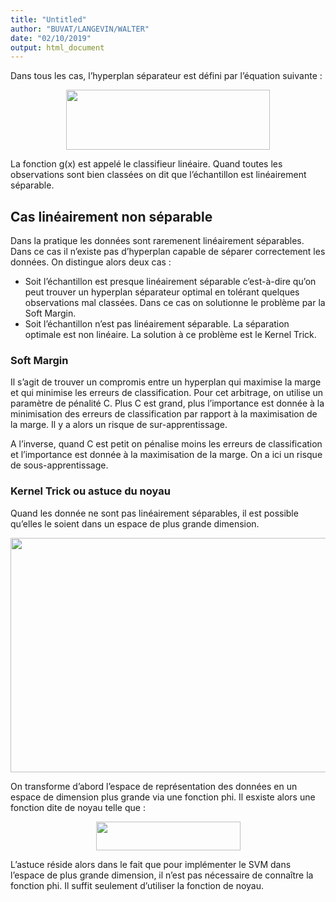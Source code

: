 ```yaml
---
title: "Untitled"
author: "BUVAT/LANGEVIN/WALTER"
date: "02/10/2019"
output: html_document
---
```


Dans tous les cas, l'hyperplan séparateur est défini par l'équation suivante :

<center><img src="texte/images/latex1.png" style="position: relative; width: 326px; height: 96px"  /></center>

La fonction g(x) est appelé le classifieur linéaire. Quand toutes les observations sont bien classées on dit que l'échantillon est linéairement séparable.

## Cas linéairement non séparable
Dans la pratique les données sont raremenent linéairement séparables. Dans ce cas il n’existe pas d’hyperplan capable de séparer correctement les données. On distingue alors deux cas :  

* Soit l'échantillon est presque linéairement séparable c'est-à-dire qu'on peut trouver un hyperplan séparateur optimal en tolérant quelques observations mal classées. Dans ce cas on solutionne le problème par la Soft Margin.
* Soit l'échantillon n'est pas linéairement séparable. La séparation optimale est non linéaire. La solution à ce problème est le Kernel Trick.

### Soft Margin
Il s'agit de trouver un compromis entre un hyperplan qui maximise la marge et qui minimise les erreurs de classification. Pour cet arbitrage, on utilise un paramètre de pénalité C. Plus C est grand, plus l'importance est donnée à la minimisation des erreurs de classification par rapport à la maximisation de la marge. Il y a alors un risque de sur-apprentissage.  

A l'inverse, quand C est petit on pénalise moins les erreurs de classification et l'importance est donnée à la maximisation de la marge. On a ici un risque de sous-apprentissage.


### Kernel Trick ou astuce du noyau
Quand les donnée ne sont pas linéairement séparables, il est possible qu'elles le soient dans un espace de plus grande dimension. 

<center><img src="texte/images/image4.png" style="position: relative; width: 616px; height: 375px"  /></center>

On transforme d'abord l'espace de représentation des données en un espace de dimension plus grande via une fonction phi. Il esxiste alors une fonction dite de noyau telle que :

<center><img src="texte/images/latex2.png" style="position: relative; width: 231px; height: 46px"  /></center>


L'astuce réside alors dans le fait que pour implémenter le SVM dans l'espace de plus grande dimension, il n'est pas nécessaire de connaître la fonction phi. Il suffit seulement d'utiliser la fonction de noyau. 